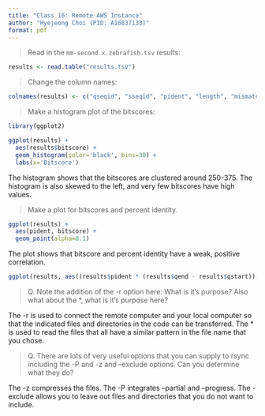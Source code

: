 ```yaml
---
title: "Class 16: Remote AWS Instance"
author: "Hyejeong Choi (PID: A16837133)"
format: pdf
---
```


> Read in the `mm-second.x.zebrafish.tsv` results:

```r
results <- read.table("results.tsv")
```

> Change the column names:

```r
colnames(results) <- c("qseqid", "sseqid", "pident", "length", "mismatch", "gapopen", "qstart", "qend", "sstart", "send", "evalue", "bitscore")
```

> Make a histogram plot of the bitscores:

```r
library(ggplot2)

ggplot(results) +
  aes(results$bitscore) +
  geom_histogram(color='black', bins=30) +
  labs(x='Bitscore')
```

The histogram shows that the bitscores are clustered around 250-375. The histogram is also skewed to the left, and very few bitscores have  high values.

> Make a plot for bitscores and percent identity.

```r
ggplot(results) +
  aes(pident, bitscore) +
  geom_point(alpha=0.1) 
```

The plot shows that bitscore and percent identity have a weak, positive correlation.

```r
ggplot(results, aes((results$pident * (results$qend - results$qstart)), bitscore)) + geom_point(alpha=0.1) + geom_smooth()
```

> Q. Note the addition of the -r option here: What is it’s purpose? Also what about the *, what is it’s purpose here?

The -r is used to connect the remote computer and your local computer so that the indicated files and directories in the code can be transferred. The * is used to read the files that all have a similar pattern in the file name that you chose.

> Q. There are lots of very useful options that you can supply to rsync including the -P and -z and –exclude options. Can you determine what they do? 

The -z compresses the files. The -P integrates --partial and --progress. The -exclude allows you to leave out files and directories that you do not want to include.



